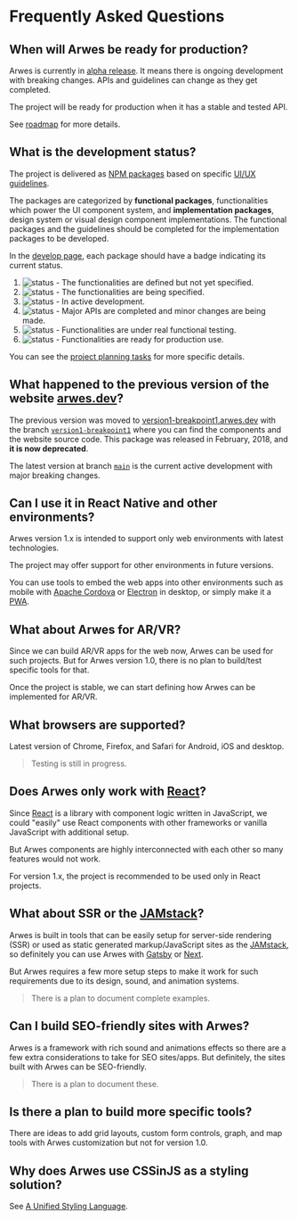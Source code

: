 
# Frequently Asked Questions

## When will Arwes be ready for production?

Arwes is currently in [alpha release](https://stackoverflow.com/questions/40067469).
It means there is ongoing development with breaking changes. APIs and guidelines
can change as they get completed.

The project will be ready for production when it has a stable and tested API.

See [roadmap](/project/roadmap) for more details.

## What is the development status?

The project is delivered as [NPM packages](/develop) based on specific
[UI/UX guidelines](/project/guidelines).

The packages are categorized by **functional packages**, functionalities which power
the UI component system, and **implementation packages**, design system or visual
design component implementations. The functional packages and the guidelines
should be completed for the implementation packages to be developed.

In the [develop page](/develop), each package should have a badge indicating
its current status.

1. ![status](https://img.shields.io/badge/status-in%20concept-999999.svg) -
The functionalities are defined but not yet specified.
2. ![status](https://img.shields.io/badge/status-in%20specification-blue.svg) -
The functionalities are being specified.
3. ![status](https://img.shields.io/badge/status-in%20development-orange.svg) -
In active development.
4. ![status](https://img.shields.io/badge/status-in%20polishing-yellow.svg) -
Major APIs are completed and minor changes are being made.
5. ![status](https://img.shields.io/badge/status-in%20testing-purple.svg) -
Functionalities are under real functional testing.
6. ![status](https://img.shields.io/badge/status-in%20production-green.svg) -
Functionalities are ready for production use.

You can see the [project planning tasks](https://github.com/arwes/arwes/projects)
for more specific details.

## What happened to the previous version of the website [arwes.dev](https://arwes.dev)?

The previous version was moved to [version1-breakpoint1.arwes.dev](https://version1-breakpoint1.arwes.dev)
with the branch [`version1-breakpoint1`](https://github.com/arwes/arwes/tree/version1-breakpoint1)
where you can find the components and the website source code. This package was released
in February, 2018, and **it is now deprecated**.

The latest version at branch [`main`](https://github.com/arwes/arwes) is the current
active development with major breaking changes.

## Can I use it in React Native and other environments?

Arwes version 1.x is intended to support only web environments with latest
technologies.

The project may offer support for other environments in future versions.

You can use tools to embed the web apps into other environments such as
mobile with [Apache Cordova](https://cordova.apache.org) or [Electron](https://electronjs.org)
in desktop, or simply make it a [PWA](https://developers.google.com/web/progressive-web-apps).

## What about Arwes for AR/VR?

Since we can build AR/VR apps for the web now, Arwes can be used for such projects.
But for Arwes version 1.0, there is no plan to build/test specific tools for
that.

Once the project is stable, we can start defining how Arwes can be implemented
for AR/VR.

## What browsers are supported?

Latest version of Chrome, Firefox, and Safari for Android, iOS and desktop.

> Testing is still in progress.

## Does Arwes only work with [React](https://reactjs.org)?

Since [React](https://reactjs.org) is a library with component logic written
in JavaScript, we could "easily" use React components with other frameworks or
vanilla JavaScript with additional setup.

But Arwes components are highly interconnected with each other so many features
would not work.

For version 1.x, the project is recommended to be used only in React projects.

## What about SSR or the [JAMstack](https://jamstack.org)?

Arwes is built in tools that can be easily setup for server-side rendering (SSR)
or used as static generated markup/JavaScript sites as the [JAMstack](https://jamstack.org),
so definitely you can use Arwes with [Gatsby](http://gatsbyjs.org) or [Next](https://nextjs.org).

But Arwes requires a few more setup steps to make it work for such requirements
due to its design, sound, and animation systems.

> There is a plan to document complete examples.

## Can I build SEO-friendly sites with Arwes?

Arwes is a framework with rich sound and animations effects so there are a few
extra considerations to take for SEO sites/apps. But definitely, the sites built
with Arwes can be SEO-friendly.

> There is a plan to document these.

## Is there a plan to build more specific tools?

There are ideas to add grid layouts, custom form controls, graph, and map tools
with Arwes customization but not for version 1.0.

## Why does Arwes use CSSinJS as a styling solution?

See [A Unified Styling Language](https://medium.com/seek-blog/a-unified-styling-language-d0c208de2660).
